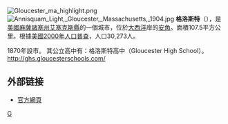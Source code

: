 {{NoteTA
|G1 = USState
|G2 = Unit
}}
{{coord|42|36|57|N|70|39|45|W|display=title}}
[[File:Gloucester_ma_highlight.png|thumb]]
[[File:Annisquam_Light,_Gloucester,_Massachusetts,_1904.jpg|thumb]]
'''格洛斯特'''（{{lang-en|Gloucester}}），是[[美國|美國]][[麻薩諸塞州|麻薩諸塞州]][[艾塞克斯縣_(麻薩諸塞州)|艾塞克斯縣]]的一個城市，位於[[大西洋|大西洋]]岸的[[安角|安角]]。面積107.5平方公里。根據[[美國2000年人口普查|美國2000年人口普查]]，人口30,273人。 

1870年設市。
其公立高中有：格洛斯特高中（Gloucester High School）。
http://ghs.gloucesterschools.com/ {{Wayback|url=http://ghs.gloucesterschools.com/ |date=20201205183208 }}

== 外部链接 ==
* [http://gloucester-ma.gov/ 官方網頁] {{Wayback|url=http://gloucester-ma.gov/ |date=20210330095722 }}

{{Massachusetts}}
{{Authority control}}
[[Category:马萨诸塞州城市|G]]
